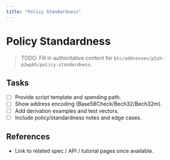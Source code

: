 ```yaml
---
title: "Policy Standardness"
---
```


# Policy Standardness

> TODO: Fill in authoritative content for `btc/addresses/p2sh-p2wpkh/policy-standardness`.

## Tasks
- [ ] Provide script template and spending path.
- [ ] Show address encoding (Base58Check/Bech32/Bech32m).
- [ ] Add derivation examples and test vectors.
- [ ] Include policy/standardness notes and edge cases.

## References
- Link to related spec / API / tutorial pages once available.

